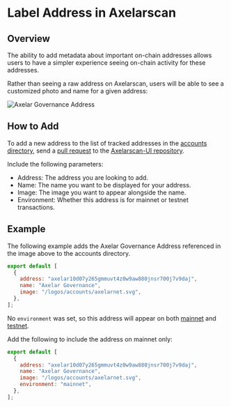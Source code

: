 # Label Address in Axelarscan

## Overview

The ability to add metadata about important on-chain addresses allows users to have a simpler experience seeing on-chain activity for these addresses.

Rather than seeing a raw address on Axelarscan, users will be able to see a customized photo and name for a given address:

![Axelar Governance Address](/images/axelar-governance-address.png)

## How to Add

To add a new address to the list of tracked addresses in the [accounts directory](https://github.com/axelarnetwork/axelarscan-ui/blob/main/src/data/accounts/index.js), send a [pull request](https://github.com/axelarnetwork/axelarscan-ui/pulls) to the [Axelarscan-UI repository](https://github.com/axelarnetwork/axelarscan-ui/tree/main).

Include the following parameters:

- Address: The address you are looking to add.
- Name: The name you want to be displayed for your address.
- Image: The image you want to appear alongside the name.
- Environment: Whether this address is for mainnet or testnet transactions.

## Example

The following example adds the Axelar Governance Address referenced in the image above to the accounts directory.

```javascript
export default [
  {
    address: "axelar10d07y265gmmuvt4z0w9aw880jnsr700j7v9daj",
    name: "Axelar Governance",
    image: "/logos/accounts/axelarnet.svg",
  },
];
```

No `environment` was set, so this address will appear on both [mainnet](https://axelarscan.io/account/axelar10d07y265gmmuvt4z0w9aw880jnsr700j7v9daj) and [testnet](https://testnet.axelarscan.io/account/axelar10d07y265gmmuvt4z0w9aw880jnsr700j7v9daj).

Add the following to include the address on mainnet only:

```javascript
export default [
  {
    address: "axelar10d07y265gmmuvt4z0w9aw880jnsr700j7v9daj",
    name: "Axelar Governance",
    image: "/logos/accounts/axelarnet.svg",
    environment: "mainnet",
  },
];
```
